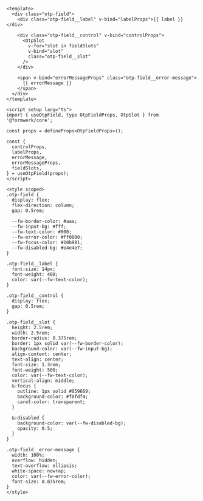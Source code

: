 ```vue
<template>
  <div class="otp-field">
    <div class="otp-field__label" v-bind="labelProps">{{ label }}</div>

    <div class="otp-field__control" v-bind="controlProps">
      <OtpSlot
        v-for="slot in fieldSlots"
        v-bind="slot"
        class="otp-field__slot"
      />
    </div>

    <span v-bind="errorMessageProps" class="otp-field__error-message">
      {{ errorMessage }}
    </span>
  </div>
</template>

<script setup lang="ts">
import { useOtpField, type OtpFieldProps, OtpSlot } from '@formwerk/core';

const props = defineProps<OtpFieldProps>();

const {
  controlProps,
  labelProps,
  errorMessage,
  errorMessageProps,
  fieldSlots,
} = useOtpField(props);
</script>

<style scoped>
.otp-field {
  display: flex;
  flex-direction: column;
  gap: 0.5rem;

  --fw-border-color: #aaa;
  --fw-input-bg: #fff;
  --fw-text-color: #000;
  --fw-error-color: #ff0000;
  --fw-focus-color: #10b981;
  --fw-disabled-bg: #e4e4e7;
}

.otp-field__label {
  font-size: 14px;
  font-weight: 400;
  color: var(--fw-text-color);
}

.otp-field__control {
  display: flex;
  gap: 0.5rem;
}

.otp-field__slot {
  height: 2.5rem;
  width: 2.5rem;
  border-radius: 0.375rem;
  border: 1px solid var(--fw-border-color);
  background-color: var(--fw-input-bg);
  align-content: center;
  text-align: center;
  font-size: 1.3rem;
  font-weight: 500;
  color: var(--fw-text-color);
  vertical-align: middle;
  &:focus {
    outline: 1px solid #059669;
    background-color: #f0fdf4;
    caret-color: transparent;
  }

  &:disabled {
    background-color: var(--fw-disabled-bg);
    opacity: 0.5;
  }
}

.otp-field__error-message {
  width: 100%;
  overflow: hidden;
  text-overflow: ellipsis;
  white-space: nowrap;
  color: var(--fw-error-color);
  font-size: 0.875rem;
}
</style>
```
